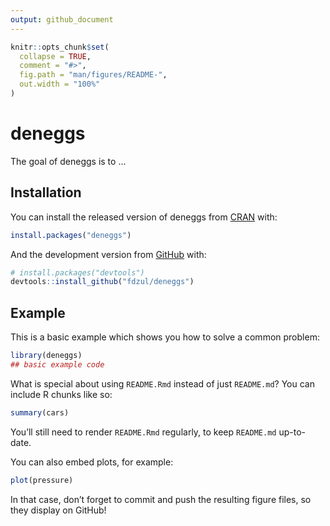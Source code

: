 ```yaml
---
output: github_document
---
```


<!-- README.md is generated from README.Rmd. Please edit that file -->

```r
knitr::opts_chunk$set(
  collapse = TRUE,
  comment = "#>",
  fig.path = "man/figures/README-",
  out.width = "100%"
)
```

# deneggs

<!-- badges: start -->
<!-- badges: end -->

The goal of deneggs is to ...

## Installation

You can install the released version of deneggs from [CRAN](https://CRAN.R-project.org) with:

``` r
install.packages("deneggs")
```

And the development version from [GitHub](https://github.com/) with:

``` r
# install.packages("devtools")
devtools::install_github("fdzul/deneggs")
```
## Example

This is a basic example which shows you how to solve a common problem:

```r
library(deneggs)
## basic example code
```

What is special about using `README.Rmd` instead of just `README.md`? You can include R chunks like so:

```r
summary(cars)
```

You'll still need to render `README.Rmd` regularly, to keep `README.md` up-to-date.

You can also embed plots, for example:

```r
plot(pressure)
```

In that case, don't forget to commit and push the resulting figure files, so they display on GitHub!
